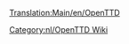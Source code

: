 [[Translation:Main/en/OpenTTD]]{{en/-}}
{{en/Bilingual box| Nl
| Een categorie voor artikelen die deel uitmaken van de handleiding.
Artikelen met de sjabloon [[Template/nl/Inhoudsopgave]] worden automatisch toegevoegd aan deze categorie.
| A Category for Manual related pages.
Articles that are called by [[Template/nl/Inhoudsopgave]] are automatically placed here.}}

[[Category:nl/OpenTTD Wiki]]